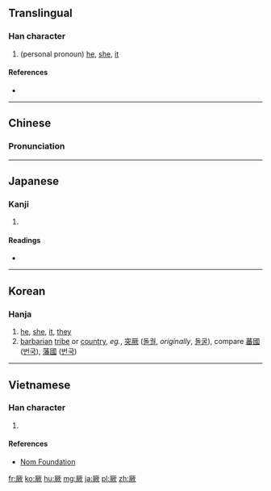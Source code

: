 ==Translingual==

===Han character===
{{Han char|rn=27|rad=厂|as=10|sn=12|four=7128<sub>2</sub>|canj=一廿山人 (MTUO)|ids=⿸[[厂]][[欮]]}}

# (personal pronoun) [[he]], [[she]], [[it]]

====References====
* {{Han ref|kx=0162.220|dkj=02992|dj=0370.080|hdz=10076.130|uh=53A5|ud=21413|bh=B3D6|bd=46038}}

----

==Chinese==
{{zh-hanzi-box|[[厥]]}}

===Pronunciation===
{{zh-pron
|m=jué
|c=kyut3
|h=pfs=kiâ
|mc=y
|oc=y
|ma=
|cat=pron
}}

----

==Japanese==

===Kanji===
{{ja-kanji|grade=|rs=厂10}}

# {{defn|lang=ja|sort=厂10}}

====Readings====
* {{ja-readings|on=[[けつ]] (ketsu), [[くつ]] (kutsu)|kun=[[その]] (sono), [[それ]] (sore)}}

----

==Korean==

===Hanja===
{{ko-hanja|hangeul=[[궐]], [[굴]]|rv=gwol, gul|mr=kwŏl, kul}}

# [[he]], [[she]], [[it]], [[they]]
# [[barbarian]] [[tribe]] or [[country]], ''eg.'', [[突]][[厥#Korean|厥]] ([[돌궐]], ''originally'', [[돌굴]]), compare [[蕃]][[國]] ([[번국]]), [[藩]][[國]] ([[번국]])

----

==Vietnamese==

===Han character===
{{vi-hantu|[[cột]], [[quyết]]|rs=厂10}}

# {{defn|lang=vi|sort=厂10}}

====References====
*[http://nomfoundation.org/common/nom_details.php?codepoint=53a5 Nom Foundation]

[[fr:厥]]
[[ko:厥]]
[[hu:厥]]
[[mg:厥]]
[[ja:厥]]
[[pl:厥]]
[[zh:厥]]